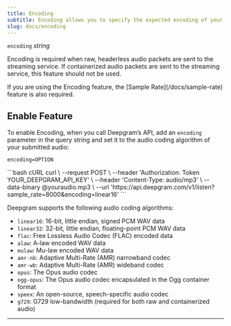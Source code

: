 ```yaml
---
title: Encoding
subtitle: Encoding allows you to specify the expected encoding of your submitted audio.
slug: docs/encoding
---
```



`encoding` *string*

<div class="flex flex-row gap-2">
<Markdown src="../snippets/dep-pre-recorded.mdx" /> <Markdown src="../snippets/streaming.mdx" /> <Markdown src="../snippets/all-available-languages.mdx" />
</div>

Encoding is required when raw, headerless audio packets are sent to the streaming service. If containerized audio packets are sent to the streaming service, this feature should not be used.

<Info>
  If you are using the Encoding feature, the [Sample Rate](/docs/sample-rate) feature is also required.
</Info>

## Enable Feature

To enable Encoding, when you call Deepgram’s API, add an `encoding` parameter in the query string and set it to the audio coding algorithm of your submitted audio:

`encoding=OPTION`

<CodeGroup>
  ```bash cURL
  curl \
    --request POST \
    --header 'Authorization: Token YOUR_DEEPGRAM_API_KEY' \
    --header 'Content-Type: audio/mp3' \
    --data-binary @youraudio.mp3 \
    --url 'https://api.deepgram.com/v1/listen?sample_rate=8000&encoding=linear16'
  ```
</CodeGroup>

Deepgram supports the following audio coding algorithms:

* `linear16`: 16-bit, little endian, signed PCM WAV data
* `linear32`: 32-bit, little endian, floating-point PCM WAV data
* `flac`: Free Lossless Audio Codec (FLAC) encoded data
* `alaw`: A-law encoded WAV data
* `mulaw`: Mu-law encoded WAV data
* `amr-nb`: Adaptive Multi-Rate (AMR) narrowband codec
* `amr-wb`: Adaptive Multi-Rate (AMR) wideband codec
* `opus`: The Opus audio codec
* `ogg-opus`: The Opus audio codec encapsulated in the Ogg container format
* `speex`: An open-source, speech-specific audio codec
* `g729`: G729 low-bandwidth (required for both raw and containerized audio)

***

